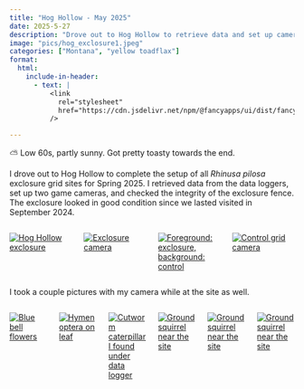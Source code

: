 ```yaml
---
title: "Hog Hollow - May 2025"
date: 2025-5-27
description: "Drove out to Hog Hollow to retrieve data and set up cameras."
image: "pics/hog_exclosure1.jpeg"
categories: ["Montana", "yellow toadflax"]
format:
  html:
    include-in-header:
      - text: |
          <link
            rel="stylesheet"
            href="https://cdn.jsdelivr.net/npm/@fancyapps/ui/dist/fancybox.css"
          />

---
```


::: {.callout-note title="Weather"}
⛅ Low 60s, partly sunny. Got pretty toasty towards the end.
:::

I drove out to Hog Hollow to complete the setup of all *Rhinusa pilosa* exclosure grid sites for Spring 2025. I retrieved data from the data loggers, set up two game cameras, and checked the integrity of the exclosure fence. The exclosure looked in good condition since we lasted visited in September 2024. 

:::{.columns}
::: {.column width="25%" .px-2}
[![Hog Hollow exclosure](pics/hog_exclosure1.jpeg)](pics/hog_exclosure1.jpeg){data-fancybox="gallery" 
data-caption="Hog Hollow exclosure"} 
::: 
::: {.column width="25%" .px-2}
[![Exclosure camera](pics/hog_exc_cam1.jpeg)](pics/hog_exc_cam1.jpeg){data-fancybox="gallery" 
data-caption="Exclosure camera"} 
:::
::: {.column width="25%" .px-2}
[![Foreground: exclosure, background: control](pics/hog_exc_cont.jpeg)](pics/hog_exc_cont.jpeg){data-fancybox="gallery" 
data-caption="Foreground: exclosure, background: control"} 
:::
::: {.column width="25%" .px-2}
[![Control grid camera](pics/hog_cont_cam1.jpeg)](pics/hog_cont_cam1.jpeg){data-fancybox="gallery" 
data-caption="Control grid camera"} 
:::

:::

I took a couple pictures with my camera while at the site as well.  

:::{.columns}

::: {.column width="33%" .px-2}
[![Blue bell flowers](pics/hog_flower.jpg)](pics/hog_flower.jpg){data-fancybox="gallery" 
data-caption="Blue bell flowers"} 
:::
::: {.column width="33%" .px-2}
[![Hymenoptera on leaf](pics/hog_lilbug.jpg)](pics/hog_lilbug.jpg){data-fancybox="gallery" 
data-caption="Hymenoptera on leaf"} 
:::
::: {.column width="33%" .px-2}
[![Cutworm caterpillar I found under data logger](pics/hog_cutworm.jpg)](pics/hog_cutworm.jpg){data-fancybox="gallery" 
data-caption="Cutworm caterpillar I found under data logger"} 
:::
::: {.column width="33%" .px-2}
[![Ground squirrel near the site](pics/hog_squirrel1.jpg)](pics/hog_squirrel1.jpg){data-fancybox="gallery" 
data-caption="Ground squirrel near the site"} 
:::
::: {.column width="33%" .px-2}
[![Ground squirrel near the site](pics/hog_squirrel2.jpg)](pics/hog_squirrel2.jpg){data-fancybox="gallery" 
data-caption="Ground squirrel near the site"} 
:::
::: {.column width="33%" .px-2}
[![Ground squirrel near the site](pics/hog_squirrel3.jpg)](pics/hog_squirrel3.jpg){data-fancybox="gallery" 
data-caption="Ground squirrel near the site"} 
::: 

:::